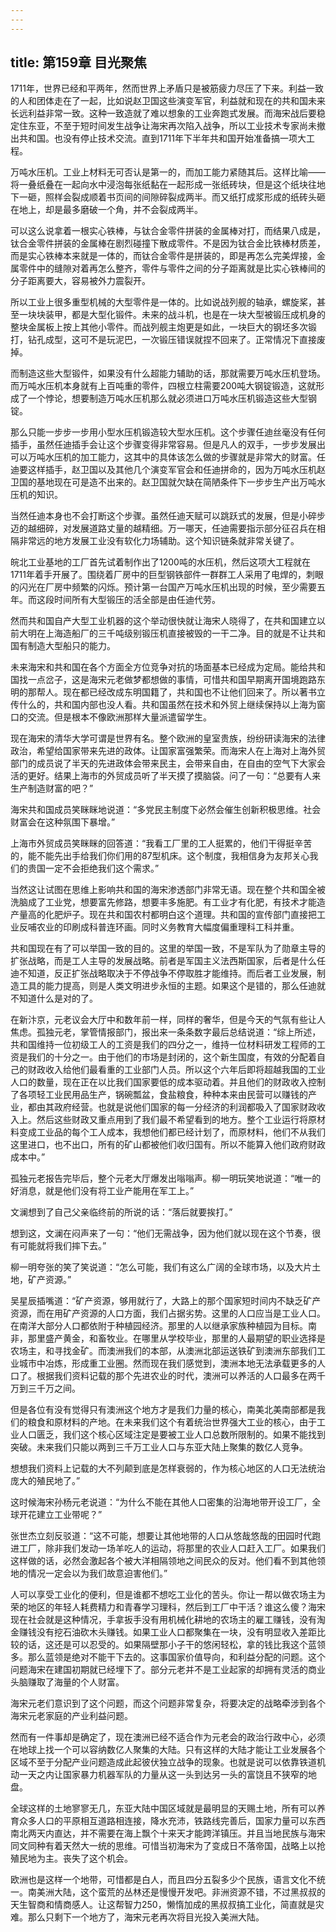 ```yaml
---
---
---
```

title: 第159章 目光聚焦
---



1711年，世界已经和平两年，然而世界上矛盾只是被筋疲力尽压了下来。利益一致的人和团体走在了一起，比如说赵卫国这些演变军官，利益就和现在的共和国未来长远利益非常一致。这种一致造就了难以想象的工业奔跑式发展。而海宋战后要稳定住东亚，不至于短时间发生战争让海宋再次陷入战争，所以工业技术专家尚未撤出共和国。也没有停止技术交流。直到1711年下半年共和国开始准备搞一项大工程。

万吨水压机。工业上材料无可否认是第一的，而加工能力紧随其后。这样比喻——将一叠纸叠在一起向水中浸泡每张纸黏在一起形成一张纸砖块，但是这个纸块往地下一砸，照样会裂成顺着书页间的间隙碎裂成两半。而又纸打成浆形成的纸砖头砸在地上，却是最多磨破一个角，并不会裂成两半。

可以这么说拿着一根实心铁棒，与钛合金零件拼装的金属棒对打，而结果八成是，钛合金零件拼装的金属棒在剧烈碰撞下散成零件。不是因为钛合金比铁棒材质差，而是实心铁棒本来就是一体的，而钛合金零件是拼装的，即是再怎么完美焊接，金属零件中的缝隙对着再怎么整齐，零件与零件之间的分子距离就是比实心铁棒间的分子距离要大，容易被外力震裂开。

所以工业上很多重型机械的大型零件是一体的。比如说战列舰的轴承，螺旋桨，甚至一块块装甲，都是大型化锻件。未来的战斗机，也是在一块大型被锻压成机身的整块金属板上按上其他小零件。而战列舰主炮更是如此，一块巨大的钢坯多次锻打，钻孔成型，这可不是玩泥巴，一次锻压错误就捏不回来了。正常情况下直接废掉。

而制造这些大型锻件，如果没有什么超能力辅助的话，那就需要万吨水压机登场。而万吨水压机本身就有上百吨重的零件，四根立柱需要200吨大钢锭锻造，这就形成了一个悖论，想要制造万吨水压机那么就必须进口万吨水压机锻造这些大型钢锭。

那么只能一步步一步用小型水压机锻造较大型水压机。这个步骤任迪丝毫没有任何插手，虽然任迪插手会让这个步骤变得非常容易。但是凡人的双手，一步步发展出可以万吨水压机的加工能力，这其中的具体该怎么做的步骤就是非常大的财富。任迪要这样插手，赵卫国以及其他几个演变军官会和任迪拼命的，因为万吨水压机赵卫国的基地现在可是造不出来的。赵卫国就欠缺在简陋条件下一步步生产出万吨水压机的知识。

当然任迪本身也不会打断这个步骤。虽然任迪天赋可以跳跃式的发展，但是小碎步迈的越细碎，对发展道路丈量的越精细。万一哪天，任迪需要指示部分征召兵在相隔非常远的地方发展工业没有软化力场辅助。这个知识链条就非常关键了。

皖北工业基地的工厂首先试着制作出了1200吨的水压机，然后这项大工程就在1711年着手开展了。围绕着厂房中的巨型钢铁部件一群群工人采用了电焊的，刺眼的闪光在厂房中频繁的闪烁。预计第一台国产万吨水压机出现的时候，至少需要五年。而这段时间所有大型锻压的活全部是由任迪代劳。

然而共和国自产大型工业机器的这个举动很快就让海宋人晓得了，在共和国建立以前大明在上海造船厂的三千吨级别锻压机直接被毁的一干二净。目的就是不让共和国有制造大型船只的能力。

未来海宋和共和国在各个方面全方位竞争对抗的场面基本已经成为定局。能给共和国找一点岔子，这是海宋元老做梦都想做的事情，可惜共和国早期离开国境跑路东明的那帮人。现在都已经改成东明国籍了，共和国也不让他们回来了。所以著书立传什么的，共和国内部也没人看。共和国虽然在技术和外贸上继续保持以上海为窗口的交流。但是根本不像欧洲那样大量派遣留学生。

现在海宋的清华大学可谓是世界有名。整个欧洲的皇室贵族，纷纷研读海宋的法律政治，希望给国家带来先进的政体。让国家富强繁荣。而海宋人在上海对上海外贸部门的成员说了半天的先进政体会带来民主，会带来自由，在自由的空气下大家会活的更好。结果上海市的外贸成员听了半天摸了摸脑袋。问了一句：“总要有人来生产制造财富的吧？”

海宋共和国成员笑眯眯地说道：“多党民主制度下必然会催生创新积极思维。社会财富会在这种氛围下暴增。”

上海市外贸成员笑眯眯的回答道：“我看工厂里的工人挺累的，他们干得挺辛苦的，能不能先出手给我们你们用的87型机床。这个制度，我相信身为友邦关心我们的贵国一定不会拒绝我们这个需求。”

当然这让试图在思维上影响共和国的海宋渗透部门非常无语。现在整个共和国全被洗脑成了工业党，想要富先修路，想要丰多施肥。有工业才有化肥，有技术才能造产量高的化肥炉子。现在共和国农村都明白这个道理。共和国的宣传部门直接把工业反哺农业的印刷成科普连环画。同时义务教育大幅度偏重理科工科并重。

共和国现在有了可以举国一致的目的。这里的举国一致，不是军队为了勋章主导的扩张战略，而是工人主导的发展战略。前者是军国主义法西斯国家，后者是什么任迪不知道，反正扩张战略取决于不停战争不停取胜才能维持。而后者工业发展，制造工具的能力提高，则是人类文明进步永恒的主题。如果这个是错的，那么任迪就不知道什么是对的了。

在新汴京，元老议会大厅中和数年前一样，同样的奢华，但是今天的气氛有些让人焦虑。孤独元老，掌管情报部门，报出来一条条数字最后总结说道：“综上所述，共和国维持一位初级工人的工资是我们的四分之一，维持一位材料研发工程师的工资是我们的十分之一。由于他们的市场是封闭的，这个新生国度，有效的分配着自己的财政收入给他们最看重的工业部门人员。所以这个六年后即将超越我国的工业人口的数量，现在正在以比我们国家要低的成本驱动着。并且他们的财政收入控制了各项轻工业民用品生产，锅碗瓢盆，食盐粮食，种种本来由民营可以赚钱的产业，都由其政府经营。也就是说他们国家的每一分经济的利润都吸入了国家财政收入上。然后这些财政又重点用到了我们最不希望看到的地方。整个工业运行将原材料变成工业品的每个工人成本，我想他们都已经计划了，而原材料，他们不从我们这里进口，也不出口，所有的矿山都被他们收归国有。所以不能算入他们政府财政成本中。”

孤独元老报告完毕后，整个元老大厅爆发出嗡嗡声。柳一明玩笑地说道：“唯一的好消息，就是他们没有将工业产能用在军工上。”

文澜想到了自己父亲临终前的所说的话：“落后就要挨打。”

想到这，文澜在闷声来了一句：“他们无需战争，因为他们就以现在这个节奏，很有可能就将我们摔下去。”

柳一明夸张的笑了笑说道：“怎么可能，我们有这么广阔的全球市场，以及大片土地，矿产资源。”

吴星辰插嘴道：“矿产资源，够用就行了，大路上的那个国家短时间内不缺乏矿产资源，而在用矿产资源的人口方面，我们占据劣势。这里的人口应当是工业人口。在南洋大部分人口都依附于种植园经济。那里的人以继承家族种植园为目标。南非，那里盛产黄金，和畜牧业。在哪里从学校毕业，那里的人最期望的职业选择是农场主，和寻找金矿。而澳洲我们的本部，从澳洲北部运送铁矿到澳洲东部我们工业城市中冶炼，形成重工业圈。然而现在我们感觉到，澳洲本地无法承载更多的人口了。根据我们资料记载的那个先进农业的时代，澳洲可以养活的人口最多在两千万到三千万之间。

但是各位有没有觉得只有澳洲这个地方才是我们力量的核心，南美北美南部都是我们的粮食和原材料的产地。在未来我们这个有着统治世界强大工业的核心，由于工业人口匮乏，我们这个核心区域注定是要被工业人口总数所限制的。如果不能找到突破。未来我们只能以两到三千万工业人口与东亚大陆上聚集的数亿人竞争。

想想我们资料上记载的大不列颠到底是怎样衰弱的，作为核心地区的人口无法统治庞大的殖民地了。”

这时候海宋孙杨元老说道：“为什么不能在其他人口密集的沿海地带开设工厂，全球开花建立工业带呢？”

张世杰立刻反驳道：“这不可能，想要让其他地带的人口从悠哉悠哉的田园时代跑进工厂，除非我们发动一场羊吃人的运动，将那里的农业人口赶入工厂。如果我们这样做的话，必然会激起各个被大洋相隔领地之间民众的反对。他们看不到其他领地的情况一定会以为我们故意迫害他们。”

人可以享受工业化的便利，但是谁都不想吃工业化的苦头。你让一帮以做农场主为荣的地区的年轻人耗费精力和青春学习理科，然后到工厂中干活？谁这么傻？海宋现在社会就是这种情况，手拿扳手没有用机械化耕地的农场主的雇工赚钱，没有淘金赚钱没有挖石油砍木头赚钱。如果工业人口都聚集在一块，没有明显收入差距比较的话，这还是可以忍受的。如果隔壁那小子干的悠闲轻松，拿的钱比我这个蓝领多。那么蓝领是绝对不能干下去的。这事国家价值导向，和利益分配的问题。这个问题海宋在建国初期就已经埋下了。部分元老并不是工业起家的却拥有灵活的商业头脑赚取了海量的个人财富。

海宋元老们意识到了这个问题，而这个问题非常复杂，将要决定的战略牵涉到各个海宋元老家庭的产业利益问题。

然而有一件事却是确定了，现在澳洲已经不适合作为元老会的政治行政中心，必须在地球上找一个可以容纳数亿人聚集的大陆。只有这样的大陆才能让工业发展各个区域不至于分配产业问题造成此起彼伏独立战争的现象。也就是说可以依靠铁道机动一天之内让国家暴力机器军队的力量从这一头到达另一头的富饶且不狭窄的地盘。

全球这样的土地寥寥无几，东亚大陆中国区域就是最明显的天赐土地，所有可以养育众多人口的平原相互道路相连接，降水充沛，铁路线完善后，国家力量可以东西南北两天内直达，并不需要在海上飘个十来天才能跨洋镇压。并且当地民族与海宋同文同种有着天然大一统的思维。可惜当初海宋为了变成日不落帝国，战略上以抢殖民地为主。丧失了这个机会。

欧洲也是这样一个地带，可惜都是白人，而且四分五裂多少个民族，语言文化不统一。南美洲大陆，这个蛮荒的丛林还是慢慢开发吧。非洲资源不错，不过黑叔叔的天生智商和情商感人。让这帮智力250，懒惰加成的黑叔叔搞工业化，简直就是灾难。那么只剩下一个地方了，海宋元老再次将目光投入美洲大陆。
